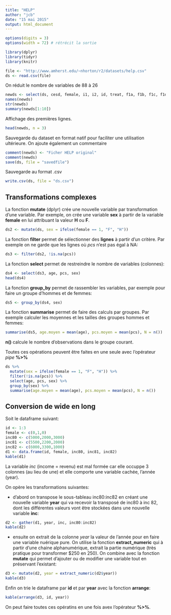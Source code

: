```yaml
---
title: "HELP"
author: "jcb"
date: "15 mai 2015"
output: html_document
---
```



```r
options(digits = 3)
options(width = 72) # rétrécit la sortie

library(dplyr)
library(tidyr)
library(knitr)

file <- "http://www.amherst.edu/~nhorton/r2/datasets/help.csv"
ds <- read.csv(file)
```
On réduit le nombre de variables de 88 à 26
```r
newds <- select(ds, cesd, female, i1, i2, id, treat, f1a, f1b, f1c, f1d, f1e, f1f, f1g, f1h, f1i, f1j, f1k, f1l, f1m, f1n, f1o, f1p, f1q, f1r, f1s, f1t)
names(newds)
str(newds)
summary(newds[1:10])

```
Affichage des premières lignes.
```r
head(newds, n = 3)
```
Sauvegarde du dataset en format natif pour faciliter une utilisation ultérieure. On ajoute également un commentaire
```r
comment(newds) <- "Ficher HELP original"
comment(newds)
save(ds, file = "savedfile")
```

Sauvegarde au format .csv
```r
write.csv(ds, file = "ds.csv")
```

Transformations complexes
-------------------------

La fonction __mutate__ (dplyr) crée une nouvelle variable par transformation d'une variable. Par exemple, on crée une variable __sex__ à partir de la variable __female__ en lui attribuant la valeur __H__ ou __F__.
```r
ds2 <- mutate(ds, sex = ifelse(female == 1, "F", "H"))
```

La fonction __filter__ permet de sélectionner des __lignes__ à partir d'un critère. Par exemple on ne garde que les lignes où _pcs_ n'est pas égal à NA:
```r
ds3 <- filter(ds2, !is.na(pcs))
```

La fonction __select__ permet de restreindre le nombre de variables (colonnes):
```r
ds4 <- select(ds3, age, pcs, sex)
head(ds4)
```

La fonction __group_by__ permet de rassembler les variables, par exemple pour faire un groupe d'hommes et de femmes:
```r
ds5 <- group_by(ds4, sex)
```

La fonction __summarise__ permet de faire des calculs par groupes. Par exemple calculer les moyennes et les tailles des groupes hommes et femmes:
```r
summarise(ds5, age.moyen = mean(age), pcs.moyen = mean(pcs), N = n())
```
__n()__ calcule le nombre d'observations dans le groupe courant.

Toutes ces opérations peuvent être faites en une seule avec l'opérateur _pipe_ __%>%__
```r
ds %>%
  mutate(sex = ifelse(female == 1, "F", "H")) %>%
  filter(!is.na(pcs)) %>%
  select(age, pcs, sex) %>%
  group_by(sex) %>%
  summarise(age.moyen = mean(age), pcs.moyen = mean(pcs), N = n())
```

Conversion de __wide__ en __long__
----------------------------------
Soit le dataframe suivant:
```r
id <- 1:3
female <- c(0,1,0)
inc80 <- c(5000,2000,3000)
inc81 <- c(5500,2200,2000)
inc82 <- c(6000,3300,1000)
d1 <- data.frame(id, female, inc80, inc81, inc82)
kable(d1)
```
La variable _inc_ (income = revenu) est mal formée car elle occuppe 3 colonnes (au lieu de une) et elle comporte une variable cachée, l'année (year).

On opère les transformations suivantes:

- d'abord on transpose le sous-tableau inc80:inc82 en créant une nouvelle variable __year__ qui va recevoir la transposé de inc80 à inc 82, dont les différentes valeurs vont être stockées dans une nouvelle variable __inc__:
```r
d2 <- gather(d1, year, inc, inc80:inc82)
kable(d2)
```

- ensuite on extrait de la colonne _year_ la valeur de l'année pour en faire une variable nuérique pure. On utilise la fonction __extract_numeric__ qui à partir d'une chaine alphanumérique, extrait la partie numérique (très pratique pour transformer $250 en 250). On combine avec la fonction __mutate__ qui permet d'ajouter ou de modifier une variable tout en préservant l'existant:
```r
d3 <- mutate(d2, year = extract_numeric(d2$year))
kable(d3)
```

Enfin on trie le dataframe par __id__ et par __year__ avec la fonction __arrange__:
```r
kable(arrange(d3, id, year))
```

On peut faire toutes ces opératins en une fois avex l'opérateur __%>%__.




